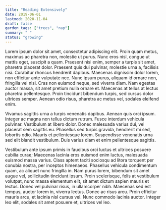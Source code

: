 ```yaml
---
title: "Reading Extensively"
date: 2019-06-01
lastmod: 2020-11-04
draft: false
garden_tags: ["trees", "nap"]
summary: " "
status: "growing"
---
```


Lorem ipsum dolor sit amet, consectetur adipiscing elit. Proin quam metus, maximus ac pharetra non, molestie ut purus. Nunc eros nisl, congue ut mattis eget, suscipit a quam. Praesent nisi enim, semper a turpis sit amet, pharetra placerat dolor. Praesent quis dui pulvinar, molestie urna a, facilisis nisi. Curabitur rhoncus hendrerit dapibus. Maecenas dignissim dolor lorem, non efficitur ante vulputate nec. Nunc ipsum purus, aliquam id ornare non, fringilla vel nisi. Cras non euismod neque, sed viverra diam. Nam egestas auctor massa, sit amet pretium nulla ornare et. Maecenas at tellus at lectus pharetra pellentesque. Proin tincidunt bibendum turpis, sed cursus dolor ultrices semper. Aenean odio risus, pharetra ac metus vel, sodales eleifend enim.

Vivamus sagittis urna a turpis venenatis dapibus. Aenean quis orci ipsum. Integer ac magna non tellus dictum rutrum. Fusce interdum vehicula pulvinar. Vestibulum at libero dolor. Donec malesuada varius dui, vel placerat sem sagittis eu. Phasellus sed turpis gravida, hendrerit mi sed, lobortis odio. Mauris et pellentesque lorem. Suspendisse venenatis urna sed elit blandit vestibulum. Duis varius diam et enim pellentesque sagittis.

Vestibulum ante ipsum primis in faucibus orci luctus et ultrices posuere cubilia curae; Maecenas lacinia eros euismod enim luctus, malesuada euismod massa varius. Class aptent taciti sociosqu ad litora torquent per conubia nostra, per inceptos himenaeos. Phasellus vehicula condimentum quam, ac aliquet nunc fringilla in. Nam purus lorem, bibendum sit amet augue vel, sollicitudin tincidunt ipsum. Proin scelerisque, felis at vestibulum volutpat, nunc massa elementum elit, sit amet dictum sapien mauris et lectus. Donec vel pulvinar risus, in ullamcorper nibh. Maecenas sed est tempus, auctor lorem in, viverra lectus. Donec ac risus arcu. Proin efficitur mauris arcu, et lacinia nisl cursus vel. Nunc commodo lacinia auctor. Integer leo elit, sodales sit amet posuere et, ultrices vel leo.

